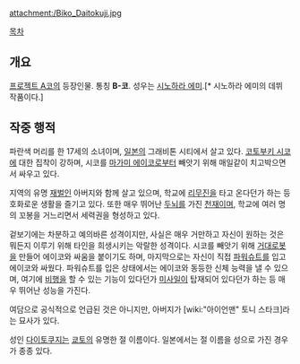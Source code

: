 {{{+1 大徳寺美子 / Biko Daitokuji }}}

attachment:/Biko_Daitokuji.jpg

[[목차]]

== 개요 ==
[[프로젝트 A코]]의 등장인물. 통칭 '''B-코'''. 성우는 [[시노하라 에미]].[* 시노하라 에미의 데뷔 작품이다.]

== 작중 행적 ==
파란색 머리를 한 17세의 소녀이며, [[일본]]의 그래비톤 시티에서 살고 있다. [[코토부키 시코]]에 대한 집착이 강하며, 시코를 [[마가미 에이코]]로부터 빼앗기 위해 매일같이 치고박으면서 싸우고 있다.

지역의 유명 [[재벌]]인 아버지와 함께 살고 있으며, 학교에 [[리무진]]을 타고 온다던가 하는 등 호화로운 생활을 즐기고 있다. 또한 매우 뛰어난 [[두뇌]]를 가진 [[천재]]이며, 학교에 여러 명의 꼬봉을 거느리면서 세력권을 형성하고 있다.

겉보기에는 차분하고 예의바른 성격이지만, 사실은 매우 거만하고 자신이 원하는 것은 뭐든지 이루기 위해 타인을 희생시키는 악랄한 성격이다. 시코를 빼앗기 위해 [[거대로봇]]을 만들어 에이코와 싸움을 붙이기도 하며, 마지막으로는 자신이 직접 [[파워슈트]]를 입고 에이코와 싸웠다. 파워슈트를 입은 상태에서는 에이코와 동등한 신체 능력을 낼 수 있으며, 여기에 [[비행]]을 할 수 있는 기능이 있다던가 [[미사일]]이 탑재되어 있다던가 하는 등 매우 뛰어난 성능을 가진다.

여담으로 공식적으로 언급된 것은 아니지만, 아버지가 [wiki:"아이언맨" 토니 스타크]라는 묘사가 있다.

성인 [[다이토쿠지]]는 [[쿄토]]의 유명한 절 이름이다. 일본에서는 절 이름을 성으로 가진 경우가 종종 있다.
